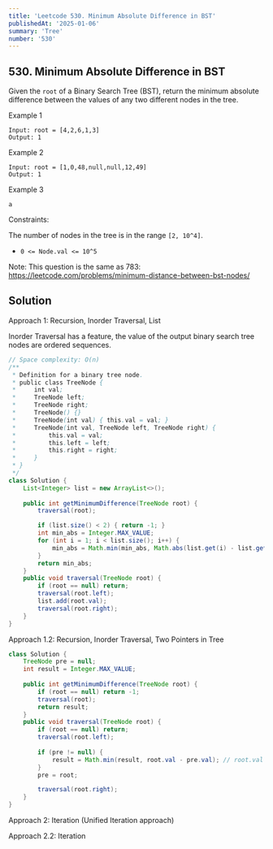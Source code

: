 ```yaml
---
title: 'Leetcode 530. Minimum Absolute Difference in BST'
publishedAt: '2025-01-06'
summary: 'Tree'
number: '530'
---
```


## 530. Minimum Absolute Difference in BST

Given the `root` of a Binary Search Tree (BST), return the minimum absolute difference between the values of any two different nodes in the tree.


Example 1
`````
Input: root = [4,2,6,1,3]
Output: 1
`````

Example 2
`````
Input: root = [1,0,48,null,null,12,49]
Output: 1
`````

Example 3
`````
a
`````


Constraints:

The number of nodes in the tree is in the range `[2, 10^4]`.
- `0 <= Node.val <= 10^5`


Note: This question is the same as 783: https://leetcode.com/problems/minimum-distance-between-bst-nodes/


## Solution
Approach 1: Recursion, Inorder Traversal, List

Inorder Traversal has a feature, the value of the output binary search tree nodes are ordered sequences.

````JAVA
// Space complexity: O(n)
/**
 * Definition for a binary tree node.
 * public class TreeNode {
 *     int val;
 *     TreeNode left;
 *     TreeNode right;
 *     TreeNode() {}
 *     TreeNode(int val) { this.val = val; }
 *     TreeNode(int val, TreeNode left, TreeNode right) {
 *         this.val = val;
 *         this.left = left;
 *         this.right = right;
 *     }
 * }
 */
class Solution {
    List<Integer> list = new ArrayList<>();
    
    public int getMinimumDifference(TreeNode root) {
        traversal(root);

        if (list.size() < 2) { return -1; }
        int min_abs = Integer.MAX_VALUE;
        for (int i = 1; i < list.size(); i++) {
            min_abs = Math.min(min_abs, Math.abs(list.get(i) - list.get(i - 1))); // Update: no need to use Math.abs because it is a ascending list.
        }
        return min_abs;
    }
    public void traversal(TreeNode root) {
        if (root == null) return;
        traversal(root.left);
        list.add(root.val);
        traversal(root.right);
    }
}
````

Approach 1.2: Recursion, Inorder Traversal, Two Pointers in Tree
````JAVA
class Solution {
    TreeNode pre = null;
    int result = Integer.MAX_VALUE;
    
    public int getMinimumDifference(TreeNode root) {
        if (root == null) return -1;
        traversal(root);
        return result;
    }
    public void traversal(TreeNode root) {
        if (root == null) return;
        traversal(root.left);
        
        if (pre != null) {
            result = Math.min(result, root.val - pre.val); // root.val is always greater than pre.val, because of inorder traversal.
        }
        pre = root;

        traversal(root.right);
    }
}
````

Approach 2: Iteration (Unified Iteration approach)

Approach 2.2: Iteration